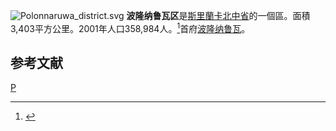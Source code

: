 {{noteTA
|G1=地名
}}
[[File:Polonnaruwa_district.svg|right]]
'''波隆纳鲁瓦区'''是[[斯里蘭卡|斯里蘭卡]][[北中省_(斯里蘭卡)|北中省]]的一個區。面積3,403平方公里。2001年人口358,984人。<ref>{{Cite web |url=http://www.statistics.gov.lk/PopHouSat/PDF/Population/p9p2%20Population%20by%20district%20,%20sex,%20sex%20ratio%20and%20population%20density.pdf |title=2001年人口普查 |access-date=2008-05-10 |archive-date=2012-05-17 |archive-url=https://www.webcitation.org/67j70arpb?url=http://www.statistics.gov.lk/PopHouSat/PDF/Population/p9p2%20Population%20by%20district%20%2C%20sex%2C%20sex%20ratio%20and%20population%20density.pdf |dead-url=no }}</ref>首府[[波隆纳鲁瓦|波隆纳鲁瓦]]。
==参考文献==
{{reflist}}
{{斯里蘭卡縣級行政區劃}}
[[Category:斯里蘭卡區|P]]